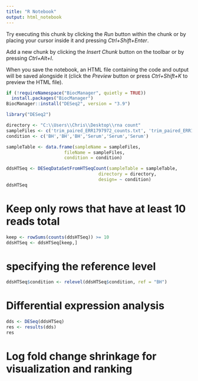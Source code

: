 ---
title: "R Notebook"
output: html_notebook
---

Try executing this chunk by clicking the *Run* button within the chunk or by placing your cursor inside it and pressing *Ctrl+Shift+Enter*. 

Add a new chunk by clicking the *Insert Chunk* button on the toolbar or by pressing *Ctrl+Alt+I*.

When you save the notebook, an HTML file containing the code and output will be saved alongside it (click the *Preview* button or press *Ctrl+Shift+K* to preview the HTML file).
```{r}
if (!requireNamespace("BiocManager", quietly = TRUE))
  install.packages("BiocManager")
BiocManager::install("DESeq2", version = "3.9")
```

```{r}
library("DESeq2")

directory <- "C:\\Users\\Chris\\Desktop\\rna count"
sampleFiles <- c('trim_paired_ERR1797972_counts.txt', 'trim_paired_ERR1797973_counts.txt', 'trim_paired_ERR1797974_counts.txt', 'trim_paired_ERR1797969_counts.txt', 'trim_paired_ERR1797970_counts.txt', 'trim_paired_ERR1797971_counts.txt')
condition <- c('BH','BH','BH','Serum','Serum','Serum')

sampleTable <- data.frame(sampleName = sampleFiles,
                      fileName = sampleFiles,
                      condition = condition)

ddsHTSeq <- DESeqDataSetFromHTSeqCount(sampleTable = sampleTable,
                                   directory = directory,
                                   design= ~ condition)
ddsHTSeq
```

# Keep only rows that have at least 10 reads total
```{r}
keep <- rowSums(counts(ddsHTSeq)) >= 10
ddsHTSeq <- ddsHTSeq[keep,]
```

# specifying the reference level
```{r}
ddsHTSeq$condition <- relevel(ddsHTSeq$condition, ref = "BH")
```

# Differential expression analysis
```{r}
dds <- DESeq(ddsHTSeq)
res <- results(dds)
res
```
# Log fold change shrinkage for visualization and ranking
```{r}

```


